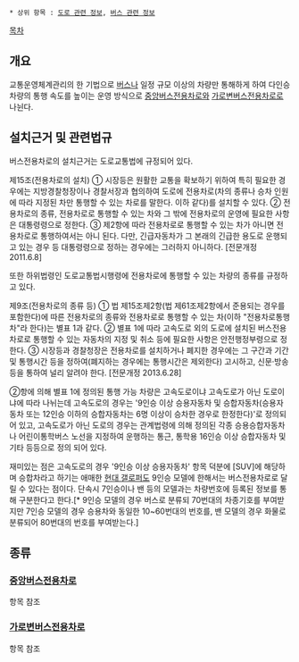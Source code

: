 {{{+1 버스專用車路 / Bus Only Lane}}}

 * 상위 항목 : [[도로 관련 정보]], [[버스 관련 정보]]

[[목차]]

== 개요 ==

교통운영체계관리의 한 기법으로 [[버스]]나 일정 규모 이상의 차량만 통해하게 하여 다인승 차량의 통행 속도를 높이는 운영 방식으로 [[중앙버스전용차로]]와 [[가로변버스전용차로]]로 나뉜다.

== 설치근거 및 관련법규 ==

버스전용차로의 설치근거는 도로교통법에 규정되어 있다.

제15조(전용차로의 설치)
① 시장등은 원활한 교통을 확보하기 위하여 특히 필요한 경우에는 지방경찰청장이나 경찰서장과 협의하여 도로에 전용차로(차의 종류나 승차 인원에 따라 지정된 차만 통행할 수 있는 차로를 말한다. 이하 같다)를 설치할 수 있다.
② 전용차로의 종류, 전용차로로 통행할 수 있는 차와 그 밖에 전용차로의 운영에 필요한 사항은 대통령령으로 정한다.
③ 제2항에 따라 전용차로로 통행할 수 있는 차가 아니면 전용차로로 통행하여서는 아니 된다. 다만, 긴급자동차가 그 본래의 긴급한 용도로 운행되고 있는 경우 등 대통령령으로 정하는 경우에는 그러하지 아니하다. [전문개정 2011.6.8]

또한 하위법령인 도로교통법시행령에 전용차로에 통행할 수 있는 차량의 종류를 규정하고 있다.

제9조(전용차로의 종류 등)
① 법 제15조제2항(법 제61조제2항에서 준용되는 경우를 포함한다)에 따른 전용차로의 종류와 전용차로로 통행할 수 있는 차(이하 "전용차로통행차"라 한다)는 별표 1과 같다.
② 별표 1에 따라 고속도로 외의 도로에 설치된 버스전용차로로 통행할 수 있는 자동차의 지정 및 취소 등에 필요한 사항은 안전행정부령으로 정한다.
③ 시장등과 경찰청장은 전용차로를 설치하거나 폐지한 경우에는 그 구간과 기간 및 통행시간 등을 정하여(폐지하는 경우에는 통행시간은 제외한다) 고시하고, 신문·방송 등을 통하여 널리 알려야 한다. [전문개정 2013.6.28]

②항에 의해 별표 1에 정의된 통행 가능 차량은 고속도로이냐 고속도로가 아닌 도로이냐에 따라 나뉘는데 고속도로의 경우는 '9인승 이상 승용자동차 및 승합자동차(승용자동차 또는 12인승 이하의 승합자동차는 6명 이상이 승차한 경우로 한정한다)'로 정의되어 있고, 고속도로가 아닌 도로의 경우는 관계법령에 의해 정의된 각종 승용승합자동차나 어린이통학버스 노선을 지정하여 운행하는 통근, 통학용 16인승 이상 승합자동차 및 기타 등등으로 정의 되어 있다.

재미있는 점은 고속도로의 경우 '9인승 이상 승용자동차' 항목 덕분에 [SUV]에 해당하며 승합차라고 하기는 애매한 [[현대 갤로퍼]]도 9인승 모델에 한해서는 버스전용차로로 달릴 수 있다는 점이다. 단속시 7인승이나 밴 등의 모델과는 차량번호에 등록된 정보를 통해 구분한다고 한다.[* 9인승 모델의 경우 버스로 분류되 70번대의 차종기호를 부여받지만 7인승 모델의 경우 승용차와 동일한 10~60번대의 번호를, 밴 모델의 경우 화물로 분류되어 80번대의 번호를 부여받는다.]

== 종류 ==
=== [[중앙버스전용차로]] ===
항목 참조

=== [[가로변버스전용차로]] ===
항목 참조
